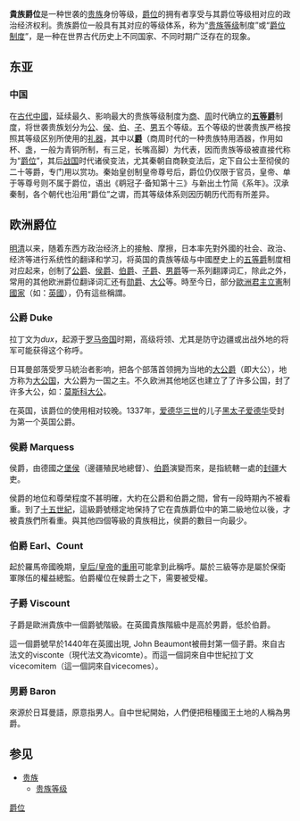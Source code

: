 {{unreferenced|time=2016-2-20}}
'''貴族爵位'''是一种世袭的[[贵族|贵族]]身份等级，[[爵位|爵位]]的拥有者享受与其爵位等级相对应的政治经济权利。贵族爵位一般具有其对应的等级体系，称为“[[贵族等级|贵族等级]]制度”或“[[爵位制度|爵位制度]]”，是一种在世界古代历史上不同国家、不同时期广泛存在的现象。

== 东亚 ==

=== 中国 ===

{{main|中国爵位}}
在[[古代中國|古代中國]]，延续最久、影响最大的贵族等级制度为[[商朝|商]]、[[周朝|周]]时代确立的'''[[五等爵|五等爵]]'''制度，将世袭贵族划分为[[公爵|公]]、[[侯爵|侯]]、[[伯爵|伯]]、[[子爵|子]]、[[男爵|男]]五个等级。五个等级的世袭贵族严格按照其等级区别所使用的[[礼器|礼器]]，其中以'''[[爵|爵]]'''（商周时代的一种贵族特用酒器，作用如杯、盏，一般为青铜所制，有三足，长嘴高脚）为代表，因而贵族等级被直接代称为“[[爵位|爵位]]”，其后[[战国|战国]]时代诸侯变法，尤其秦朝自商鞅变法后，定下自公士至彻侯的二十等爵，专门用以赏功。秦始皇创制皇帝尊号后，爵位仍仅限于官员，皇帝、单于等尊号则不属于爵位，语出《鹖冠子‧备知第十三》与新出土竹简《系年》。汉承秦制，各个朝代也沿用“爵位”之谓，而其等级体系则因历朝历代而有所差异。

== 欧洲爵位 ==

[[明清|明清]]以来，随着东西方政治经济上的接触、摩擦，日本率先對外國的社会、政治、经济等进行系统性的翻译和学习，将英国的貴族等级与中國歷史上的[[五等爵|五等爵]]制度相对应起来，创制了[[公爵|公爵]]、[[侯爵|侯爵]]、[[伯爵|伯爵]]、[[子爵|子爵]]、[[男爵|男爵]]等一系列翻譯词汇，除此之外，常用的其他欧洲爵位翻译词汇还有[[勋爵|勋爵]]、[[大公爵|大公]]等。時至今日，部分[[歐洲|歐洲]][[君主立憲|君主立憲]]制[[國家|國家]]（如：[[英國|英國]]），仍有這些稱謂。

=== 公爵 Duke===
拉丁文为''dux''，起源于[[罗马帝国|罗马帝国]]时期，高级将领、尤其是防守边疆或出战外地的将军可能获得这个称呼。

日耳曼部落受罗马統治者影响，把各个部落首领拥为当地的[[大公爵|大公爵]]（即大公），地方称为[[大公国|大公国]]，大公爵为一国之主。不久欧洲其他地区也建立了了许多公国，封了许多大公，如：[[莫斯科大公|莫斯科大公]]。

在英国，该爵位的使用相对较晚。1337年，[[爱德华三世|爱德华三世]]的儿子[[黑太子爱德华|黑太子爱德华]]受封为第一个英国公爵。

=== 侯爵 Marquess===
侯爵，由德國之[[堡侯|堡侯]]（邊疆殖民地總督）、[[伯爵|伯爵]]演變而來，是指統轄一處的[[封疆|封疆]]大吏。

侯爵的地位和尊榮程度不甚明確，大約在公爵和伯爵之間，曾有一段時期內不被看重。到了[[十五世紀|十五世紀]]，這級爵號穩定地保持了它在貴族爵位中的第二級地位以後，才被貴族們所看重。與其他四個等級的貴族相比，侯爵的數目一向最少。

=== 伯爵 Earl、Count===

起於羅馬帝國晚期，[[皇后/皇帝|皇后/皇帝]]的[[重用|重用]]可能拿到此稱呼。屬於三級等亦是屬於保衛軍隊伍的權益總監。伯爵權位在候爵士之下，需要被受權。

=== 子爵 Viscount===
子爵是歐洲貴族中一個爵號階級。在英國貴族階級中是高於男爵，低於伯爵。

這一個爵號早於1440年在英國出現, John Beaumont被冊封第一個子爵。來自古法文的visconte（現代法文為vicomte）。而這一個詞來自中世紀拉丁文vicecomitem（這一個詞來自vicecomes）。

=== 男爵 Baron===
來源於日耳曼語，原意指男人。自中世紀開始，人們便把租種國王土地的人稱為男爵。

== 参见 ==
* [[贵族|贵族]]
** [[贵族等级|贵族等级]]

[[Category:爵位|]]
